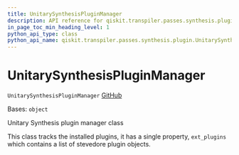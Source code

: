 ```yaml
---
title: UnitarySynthesisPluginManager
description: API reference for qiskit.transpiler.passes.synthesis.plugin.UnitarySynthesisPluginManager
in_page_toc_min_heading_level: 1
python_api_type: class
python_api_name: qiskit.transpiler.passes.synthesis.plugin.UnitarySynthesisPluginManager
---
```


# UnitarySynthesisPluginManager

<span id="qiskit.transpiler.passes.synthesis.plugin.UnitarySynthesisPluginManager" />

`UnitarySynthesisPluginManager` [GitHub](https://github.com/qiskit/qiskit/tree/stable/0.19/qiskit/transpiler/passes/synthesis/plugin.py "view source code")

Bases: `object`

Unitary Synthesis plugin manager class

This class tracks the installed plugins, it has a single property, `ext_plugins` which contains a list of stevedore plugin objects.

